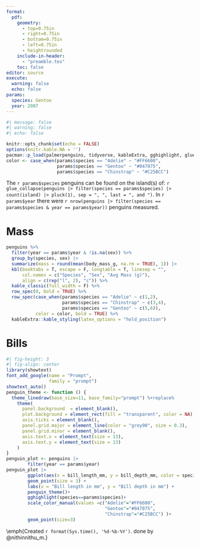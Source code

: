 ```yaml
---
format: 
  pdf: 
    geometry:
      - top=0.75in
      - right=0.75in
      - bottom=0.75in
      - left=0.75in
      - heightrounded
    include-in-header: 
      - "preamble.tex"
    toc: false
editor: source
execute:
  warning: false
  echo: false
params:
  species: Gentoo
  year: 2007
---
```

\sffamily
\thispagestyle{empty}
\color{`r params$species`}
\includegraphics[width=4cm]{penguins.png}\hfill\large\texttt{palmerpenguins}\textbf{: `r params$species` penguins in `r params$year`}\normalsize
\vspace{-0.2in}
\rule{17.78cm}{0.5mm}

```r
#| message: false
#| warning: false
#| echo: false

knitr::opts_chunk$set(echo = FALSE)
options(knitr.kable.NA = '')
pacman::p_load(palmerpenguins, tidyverse, kableExtra, gghighlight, glue,purrr)
color <- case_when(params$species == "Adelie" ~ "#FF6600",
                   params$species == "Gentoo" ~ "#047075",
                   params$species == "Chinstrap" ~ "#C25BCC")
```

\color{black}

The `r params$species` penguins can be found on the island(s) of: `r glue_collapse(penguins |> filter(species == params$species) |> count(island) |> pluck(1), sep = ", ", last = ", and ")`. In `r params$year` there were `r nrow(penguins |> filter(species == params$species & year == params$year))` penguins measured.

\color{`r params$species`}
# Mass

\color{black}
```r
penguins %>%  
  filter(year == params$year & !is.na(sex)) %>% 
  group_by(species, sex) |> 
  summarize(mass = round(mean(body_mass_g, na.rm = TRUE), 1)) |> 
  kbl(booktabs = T, escape = F, longtable = T, linesep = "",
      col.names = c("Species", "Sex", "Avg Mass (g)"),
      align = c(rep("l", 2), "c")) %>% 
  kable_classic(full_width = F) %>% 
  row_spec(0, bold = TRUE) %>%
  row_spec(case_when(params$species == "Adelie" ~ c(1,2),
                     params$species == "Chinstrap" ~ c(3,4),
                     params$species == "Gentoo" ~ c(5,6)), 
           color = color, bold = TRUE) %>%
  kableExtra::kable_styling(latex_options = "hold_position")
```

\color{`r params$species`}
# Bills

```r
#| fig-height: 3
#| fig-align: center
library(showtext)
font_add_google(name = "Prompt", 
                family = "prompt")
showtext_auto()
penguin_theme <- function () { 
  theme_linedraw(base_size=11, base_family="prompt") %+replace% 
    theme(
      panel.background  = element_blank(),
      plot.background = element_rect(fill = "transparent", color = NA), 
      axis.ticks = element_blank(),
      panel.grid.major = element_line(color = "grey90", size = 0.3), 
      panel.grid.minor = element_blank(),
      axis.text.x = element_text(size = 13),
      axis.text.y = element_text(size = 13)
    )
}
penguin_plot <- penguins |> 
        filter(year == params$year) 
penguin_plot |> 
        ggplot(aes(x = bill_length_mm, y = bill_depth_mm, color = species))  +
        geom_point(size = 3) +
        labs(x = "Bill length in mm", y = "Bill depth in mm") +
        penguin_theme()+
        gghighlight(species==params$species)+
        scale_color_manual(values =c("Adelie"="#FF6600",
                                     "Gentoo"="#047075",
                                     "Chinstrap"="#C25BCC") )+
        geom_point(size=3)
```

\vfill
\textcolor{`r params$species`}{\rule{17.78cm}{0.5mm}}

\center\small\emph{Created `r format(Sys.time(), '%d-%b-%Y')`. done by @nithinnithu\_m.}

